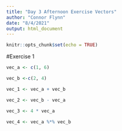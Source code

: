 ```yaml
---
title: "Day 3 Afternoon Exercise Vectors"
author: "Connor Flynn"
date: "8/4/2021"
output: html_document
---
```


```r
knitr::opts_chunk$set(echo = TRUE)
```

#Exercise 1

```r
vec_a <- c(1, 6)

vec_b <-c(2, 4)

vec_1 <- vec_a + vec_b

vec_2 <- vec_b - vec_a

vec_3 <- 4 * vec_a

vec_4 <- vec_a %*% vec_b
```

